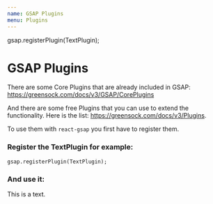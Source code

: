 ```yaml
---
name: GSAP Plugins
menu: Plugins
---
```



gsap.registerPlugin(TextPlugin);

# GSAP Plugins

There are some Core Plugins that are already included in GSAP: https://greensock.com/docs/v3/GSAP/CorePlugins

And there are some free Plugins that you can use to extend the functionality. Here is the list: https://greensock.com/docs/v3/Plugins.

To use them with `react-gsap` you first have to register them.

### Register the TextPlugin for example:


    gsap.registerPlugin(TextPlugin);

### And use it:

<Playground>
  <Controls playState={PlayState.stop}>
    <Tween to={{ text: 'This is the new text.' }} duration={2}>
      <span>This is a text.</span>
    </Tween>
  </Controls>
</Playground>
